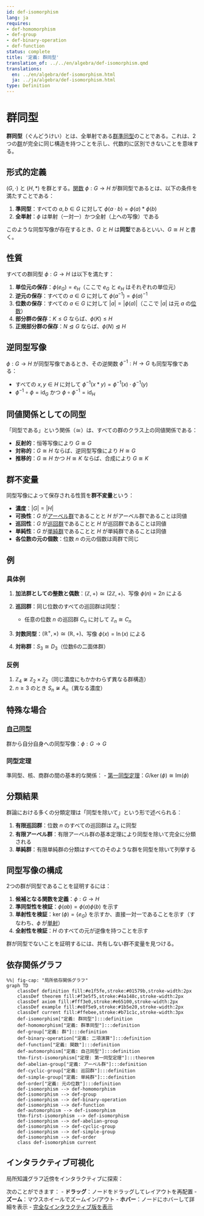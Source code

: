 ```yaml
---
id: def-isomorphism
lang: ja
requires:
- def-homomorphism
- def-group
- def-binary-operation
- def-function
status: complete
title: '定義: 群同型'
translation_of: ../../en/algebra/def-isomorphism.qmd
translations:
  en: ../en/algebra/def-isomorphism.html
  ja: ../ja/algebra/def-isomorphism.html
type: Definition
---
```


# 群同型 {#def-isomorphism}

**群同型**（ぐんどうけい）とは、全単射である[群準同型](def-homomorphism.qmd)のことである。これは、2つの[群](def-group.qmd)が完全に同じ構造を持つことを示し、代数的に区別できないことを意味する。

## 形式的定義

$(G, \cdot)$ と $(H, *)$ を群とする。[関数](../logic-set-theory/def-function.qmd) $\phi: G \to H$ が群同型であるとは、以下の条件を満たすことである：

1. **準同型**：すべての $a, b \in G$ に対して $\phi(a \cdot b) = \phi(a) * \phi(b)$
2. **全単射**：$\phi$ は単射（一対一）かつ全射（上への写像）である

このような同型写像が存在するとき、$G$ と $H$ は**同型**であるといい、$G \cong H$ と書く。

## 性質

すべての群同型 $\phi: G \to H$ は以下を満たす：

1. **単位元の保存**：$\phi(e_G) = e_H$（ここで $e_G$ と $e_H$ はそれぞれの単位元）
2. **逆元の保存**：すべての $a \in G$ に対して $\phi(a^{-1}) = \phi(a)^{-1}$
3. **位数の保存**：すべての $a \in G$ に対して $|a| = |\phi(a)|$（ここで $|a|$ は元 $a$ の[位数](def-order.qmd)）
4. **部分群の保存**：$K \leq G$ ならば、$\phi(K) \leq H$
5. **正規部分群の保存**：$N \trianglelefteq G$ ならば、$\phi(N) \trianglelefteq H$

## 逆同型写像

$\phi: G \to H$ が同型写像であるとき、その逆関数 $\phi^{-1}: H \to G$ も同型写像である：

- すべての $x, y \in H$ に対して $\phi^{-1}(x * y) = \phi^{-1}(x) \cdot \phi^{-1}(y)$
- $\phi^{-1} \circ \phi = \text{id}_G$ かつ $\phi \circ \phi^{-1} = \text{id}_H$

## 同値関係としての同型

「同型である」という関係（$\cong$）は、すべての群のクラス上の同値関係である：

- **反射的**：恒等写像により $G \cong G$
- **対称的**：$G \cong H$ ならば、逆同型写像により $H \cong G$
- **推移的**：$G \cong H$ かつ $H \cong K$ ならば、合成により $G \cong K$

## 群不変量

同型写像によって保存される性質を**群不変量**という：

- **濃度**：$|G| = |H|$
- **可換性**：$G$ が[アーベル群](def-abelian-group.qmd)であることと $H$ がアーベル群であることは同値
- **巡回性**：$G$ が[巡回群](def-cyclic-group.qmd)であることと $H$ が巡回群であることは同値
- **単純性**：$G$ が[単純群](def-simple-group.qmd)であることと $H$ が単純群であることは同値
- **各位数の元の個数**：位数 $n$ の元の個数は両群で同じ

## 例

### 具体例

1. **加法群としての整数と偶数**：$(\mathbb{Z}, +) \cong (2\mathbb{Z}, +)$、写像 $\phi(n) = 2n$ による

2. **巡回群**：同じ位数のすべての巡回群は同型：
   - 任意の位数 $n$ の巡回群 $C_n$ に対して $\mathbb{Z}_n \cong C_n$

3. **対数同型**：$(\mathbb{R}^+, \times) \cong (\mathbb{R}, +)$、写像 $\phi(x) = \ln(x)$ による

4. **対称群**：$S_3 \cong D_3$（位数6の二面体群）

### 反例

1. $\mathbb{Z}_4 \not\cong \mathbb{Z}_2 \times \mathbb{Z}_2$（同じ濃度にもかかわらず異なる群構造）
2. $n \geq 3$ のとき $S_n \not\cong A_n$（異なる濃度）

## 特殊な場合

### [自己同型](def-automorphism.qmd)
群から自分自身への同型写像：$\phi: G \to G$

### 同型定理
準同型、核、商群の間の基本的な関係：
- [第一同型定理](thm-first-isomorphism.qmd)：$G/\ker(\phi) \cong \text{Im}(\phi)$

## 分類結果

群論における多くの分類定理は「同型を除いて」という形で述べられる：

1. **有限巡回群**：位数 $n$ のすべての巡回群は $\mathbb{Z}_n$ に同型
2. **有限アーベル群**：有限アーベル群の基本定理により同型を除いて完全に分類される
3. **単純群**：有限単純群の分類はすべてのそのような群を同型を除いて列挙する

## 同型写像の構成

2つの群が同型であることを証明するには：

1. **候補となる関数を定義**：$\phi: G \to H$
2. **準同型性を検証**：$\phi(ab) = \phi(a)\phi(b)$ を示す
3. **単射性を検証**：$\ker(\phi) = \{e_G\}$ を示すか、直接一対一であることを示す（すなわち、$\phi$ が[単射](../category-theory/def-monomorphism.qmd)）
4. **全射性を検証**：$H$ のすべての元が逆像を持つことを示す

群が同型でないことを証明するには、共有しない群不変量を見つける。

## 依存関係グラフ

```mermaid
%%| fig-cap: "局所依存関係グラフ"
graph TD
    classDef definition fill:#e1f5fe,stroke:#01579b,stroke-width:2px
    classDef theorem fill:#f3e5f5,stroke:#4a148c,stroke-width:2px
    classDef axiom fill:#fff3e0,stroke:#e65100,stroke-width:2px
    classDef example fill:#e8f5e9,stroke:#1b5e20,stroke-width:2px
    classDef current fill:#ffebee,stroke:#b71c1c,stroke-width:3px
    def-isomorphism["定義: 群同型"]:::definition
    def-homomorphism["定義: 群準同型"]:::definition
    def-group["定義: 群"]:::definition
    def-binary-operation["定義: 二項演算"]:::definition
    def-function["定義: 関数"]:::definition
    def-automorphism["定義: 自己同型"]:::definition
    thm-first-isomorphism["定理: 第一同型定理"]:::theorem
    def-abelian-group["定義: アーベル群"]:::definition
    def-cyclic-group["定義: 巡回群"]:::definition
    def-simple-group["定義: 単純群"]:::definition
    def-order["定義: 元の位数"]:::definition
    def-isomorphism --> def-homomorphism
    def-isomorphism --> def-group
    def-isomorphism --> def-binary-operation
    def-isomorphism --> def-function
    def-automorphism --> def-isomorphism
    thm-first-isomorphism --> def-isomorphism
    def-isomorphism --> def-abelian-group
    def-isomorphism --> def-cyclic-group
    def-isomorphism --> def-simple-group
    def-isomorphism --> def-order
    class def-isomorphism current
```

## インタラクティブ可視化

局所知識グラフ近傍をインタラクティブに探索：

::: {.graph-viz data-id="def-isomorphism" data-width="700" data-height="500"}
:::

次のことができます：
- **ドラッグ**：ノードをドラッグしてレイアウトを再配置
- **ズーム**：マウスホイールでズームイン/アウト
- **ホバー**：ノードにホバーして詳細を表示
- [完全なインタラクティブ版を表示](../../output/interactive/def-isomorphism.html){target="_blank"}
